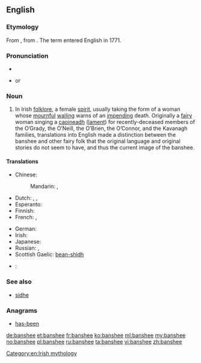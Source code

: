 ==English==
{{wikipedia}}

===Etymology===
From {{etyl|ga}} {{term|bean|lang=ga}} {{term|sí|lang=ga}}, from {{etyl|sga}} {{term|ben|lang=sga}} {{term|síde||woman of the fairy mound|lang=sga}}.  The term {{term||banshee}} entered English in 1771.

===Pronunciation===
* {{audio|en-us-banshee.ogg|Audio (US)}}
* {{IPA|/bænˈʃiː/}} or {{IPAchar|/ˈbænʃiː/}}

===Noun===
{{en-noun}}

# In Irish [[folklore]], a female [[spirit]], usually taking the form of a woman whose [[mournful]] [[wail]]ing warns of an [[impend]]ing death. Originally a [[fairy]] woman singing a [[caoin|caoineadh]] ([[lament]]) for recently-deceased members of the O’Grady, the O’Neill, the O’Brien, the O’Connor, and the Kavanagh families, translations into English made a distinction between the banshee and other fairy folk that the original language and original stories do not seem to have, and thus the current image of the banshee.

====Translations====
{{trans-top|in Irish folklore, a female spirit}}
* Chinese:
*: Mandarin: {{t|cmn|報喪女妖|sc=Hani}}, {{t|cmn|报丧女妖|tr=bàosāng nǚyāo|sc=Hani}}
* Dutch: {{t-|nl|banshee|f}}, {{t+|nl|fee|f}}, {{t+|nl|elf|f}}
* Esperanto: {{t-|eo|banŝio}}
* Finnish: {{t-|fi|banshee}}
* French: {{t+|fr|banshee|f}}, {{t-|fr|banshie|f}}
{{trans-mid}}
* German: {{t+|de|Banshee|f}}
* Irish: {{t-|ga|bean sí|f}}
* Japanese:  {{t|ja|バンシー|tr=banshī|sc=Jpan}}
* Russian: {{t|ru|банши|f|tr=bánši, banší|sc=Cyrl}} {{indeclinable}}, {{t|ru|баньши|f|tr=bánʹši, banʹší|sc=Cyrl}} {{indeclinable}}
* Scottish Gaelic: [[bean-shìdh]] {{f}}
{{trans-bottom}}

* {{ttbc|Persian}}: {{t-|fa|موجود وهمی شکل به شکل روح}}

===See also===
* [[sidhe]]

===Anagrams===
* [[has-been#English|has-been]]

[[Category:en:Irish mythology]]

[[de:banshee]]
[[et:banshee]]
[[fr:banshee]]
[[ko:banshee]]
[[ml:banshee]]
[[my:banshee]]
[[no:banshee]]
[[pl:banshee]]
[[ru:banshee]]
[[ta:banshee]]
[[vi:banshee]]
[[zh:banshee]]